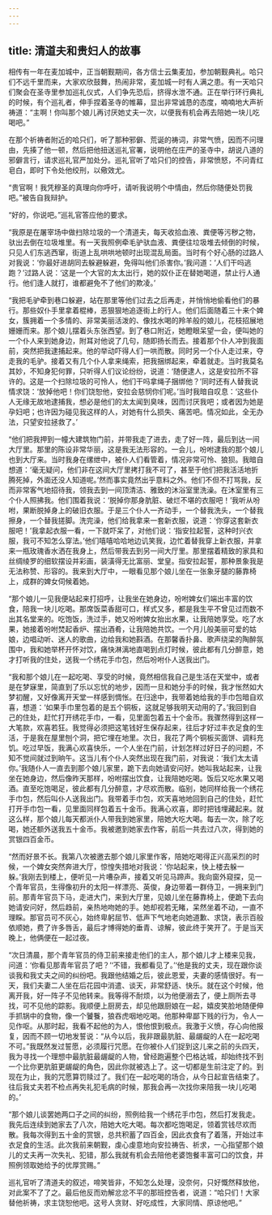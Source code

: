```yaml
---
---
---
```

title: 清道夫和贵妇人的故事
---




相传有一年在麦加城中，正当朝觐期间，各方信士云集麦加，参加朝觐典礼。哈只们不远千里而来，大家欢欣鼓舞，热闹非常，麦加城一时有人满之患。有一天哈只们聚会在圣寺里参加巡礼仪式，人们争先恐后，挤得水泄不通。正在举行环行典礼的时候，有个巡礼者，伸手捏着圣寺的帷幕，显出非常诚恳的态度，喃喃地大声祈祷道：“主啊！你叫那个娘儿再讨厌她丈夫一次，以便我有机会再去陪她一块儿吃喝吧。”

在那个祈祷者附近的哈只们，听了那种邪僻、荒诞的祷词，非常气愤，因而不问理由，先揍了他一顿，然后把他扭送巡礼官署，说明他在庄严的圣寺中，胡说八道的邪僻言行，请求巡礼官严加处分。巡礼官听了哈只们的控告，非常愤怒，不问青红皂白，即时下令处他绞刑，以儆效尤。

“贵官啊！我凭穆圣的真理向你呼吁，请听我说明个中情由，然后你随便处罚我吧。”被告自我辩护。

“好的，你说吧。”巡礼官答应他的要求。

“我原是在屠宰场中做扫除垃圾的一个清道夫，每天收拾血液、粪便等污秽之物，驮出去倒在垃圾堆里。有一天我照例牵毛驴驮血液、粪便往垃圾堆去倾倒的时候，只见人们东逃西窜，街道上乱哄哄地顿时出现混乱局面。当时有个好心肠的过路人对我说：‘你最好进胡同去躲避躲避，免得叫他们杀害你。’我问道：‘人们干吗逃跑？’过路人说：‘这是一个大官的太太出行，她的奴仆正在替她喝道，禁止行人通行。他们逢人就打，谁都避免不了他们的欺凌。’

“我把毛驴牵到巷口躲避，站在那里等他们过去之后再走，并悄悄地偷看他们的暴行。那些奴仆手里拿着棍棒，恶狠狠地追逐街上的行人。他们后面随着三十来个婢女，簇拥着一个多情的、非常美丽活泼的、像找水喝的羚羊般的娘儿，花枝招展地姗姗而来。那个娘儿摆着头东张西望。到了巷口附近，她瞪眼呆望一会，便叫她的一个仆人来到她身边，附耳对他说了几句，随即扬长而去。接着那个仆人冲到我面前，突然把我逮捕起来。他的举动吓得人们一哄而散。同时另一个仆人走过来，夺走我的毛驴。接着又有几个仆人拿来绳索，把我捆绑起来，牵着就走。当时我莫名其妙，不知身犯何罪，只听得人们议论纷纷，说道：‘随便逮人，这是安拉所不容许的。这是一个扫除垃圾的可怜人，他们干吗拿绳子捆绑他？’同时还有人替我说情求饶：‘放掉他吧！你们饶恕他，安拉会慈悯你们呢。’当时我暗自叹息：‘这些仆人无缘无故地逮捕我，想必是他们的太太闻到臭味，因而讨厌我吧；或者因为她是孕妇吧；也许因为碰见我这样的人，对她有什么损失、痛苦吧。情况如此，全无办法，只望安拉拯救了。’

“他们把我押到一幢大建筑物门前，并带我走了进去，走了好一阵，最后到达一间大厅里。那里的陈设非常华丽，这是我无法形容的。一会儿，吩咐逮我的那个娘儿也到大厅来。当时我身在缧绁中，被仆人们看管着，情况非常可怜、狼狈。我暗自想道：‘毫无疑问，他们非在这间大厅里拷打我不可了，甚至于他们把我活活地折腾死掉，外面还没人知道呢。’然而事实竟然出乎意料之外。他们不但不打骂我，反而非常客气地招待我，领我去到一间顶清洁、雅致的沐浴室里洗澡。在沐室里有三个仆人照拂我。他们围着我说：‘脱掉你那身肮脏、破烂不堪的衣服吧！’我听从吩咐，果断脱掉身上的破旧衣服。于是三个仆人一齐动手，一个替我洗头，一个替我擦身，一个替我搓脚。洗完澡，他们给我拿来一套新衣服，说道：‘你穿这套新衣服吧！’我拿起衣服一看，一下就吓呆了，对他们说：‘指安拉起誓，这种时兴衣服，我可不知怎么穿法。’他们嘻嘻哈哈地边讥笑我，边忙着替我穿上新衣服，并拿来一瓶玫瑰香水洒在我身上，然后带我去到另一间大厅里。那里摆着精致的家具和丝绸绫罗的细软摆设并彩画，装潢得无比富丽、堂皇。指安拉起誓，那种景象我是无法称赞、形容的。我来到大厅中，一眼看见那个娘儿坐在一张象牙腿的藤靠椅上，成群的婢女伺候着她。

“那个娘儿一见我便站起来打招呼，让我坐在她身边，吩咐婢女们端出丰富的饮食，陪我一块儿吃喝。那席饭菜香甜可口，样式又多，都是我生平不曾见过而数不出其名堂来的。吃饱饭，洗过手，她又吩咐婢女抬出水果，让我陪她享受。吃了水果，她接着吩咐焚起香炉、摆出酒肴，让我陪她共饮。一个月儿般美丽可爱的姑娘，边唱动听、迷人的歌曲，边给我和她斟酒。在那馨香扑鼻、歌声绕梁的陶醉氛围中，我和她举杯开怀对饮，痛快淋漓地直喝到点灯时候，彼此都有几分醉意，她才打听我的住处，送我一个绣花手巾包，然后吩咐仆人送我出门。

“我和那个娘儿在一起吃喝、享受的时候，竟然相信我自己是生活在天堂中，或者是在梦寐里，简直到了乐以忘忧的地步，因而一旦和她分手的时候，我才怅然如大梦初醒，又好像离开天堂一样感到惆怅。在归途中，我带着她给我的手巾包暗自欢喜，想道：‘如果手巾里包着的是五个铜板，这就足够我明天动用的了。’我回到自己的住处，赶忙打开绣花手巾，一看，见里面包着五十个金币。我骤然得到这样一大笔款，欢喜若狂。我觉得必须把这笔钱好生保存起来，往后才好过丰衣足食的生活，于是我在屋里刨个洞，把它埋在地里。次日，我花了两个铜板买面饼、调料充饥。吃过早饭，我满心欢喜快乐，一个人坐在门前，计划怎样过好日子的问题，不知不觉间就过到晌午。这当儿有个仆人突然出现在我门前，对我说：‘我们太太请你。’我随仆人一直去到那个娘儿家里，跪下去向她请安问好。她叫我站起来，让我坐在她身边，然后像昨天那样，吩咐摆出饮食，让我陪她吃喝。饭后又吃水果又喝酒。直至吃饱喝足，彼此都有几分醉意，才尽欢而散。临别，她同样给我一个绣花手巾包，然后叫仆人送我出门。我带着手巾包，欢天喜地地回到自己的住处，赶忙打开手巾包一看，见里面同样包着五十金币。我满心欢喜，即时把钱埋藏起来。就这么样，那个娘儿每天都派仆人带我到她家里，陪她大吃大喝。每去一次，除了吃喝，她还额外送我五十金币。我被邀到她家去作客，前后一共去过八次，得到她的赏银四百金币。

“然而好景不长。我第八次被邀去那个娘儿家里作客，陪她吃喝得正兴高采烈的时候，一个婢女突然奔进大厅，惊惶失措地对我说：‘你站起来，快上楼去躲一躲。’我刚去到楼上，便听见一片嘈杂声，接着又听见马蹄声。我向窗外窥探，见一个青年官员，生得像初升的太阳一样漂亮、英俊，身边带着一群侍卫，一拥来到门前。那青年官员下马，走进大门，来到大厅里，见娘儿坐在藤靠椅上，便跪下去向她请安问好，然后趋前，亲热地吻她的手。她却视若无睹，呆然坐着不动，一直不理睬。那官员可不灰心，始终卑躬屈节、低声下气地老向她道歉、求饶，表示百般依顺她，费了许多唇舌，最后才博得她的垂青、谅解，彼此终于笑开了。于是当天晚上，他俩便在一起过夜。

“次日清晨，那个青年官员的侍卫前来接走他们的主人，那个娘儿才上楼来见我，问道：‘你看见那青年官员了吧？’‘不错，我都看见了。’‘他是我的丈夫，现在跟你谈谈我和我丈夫之间的纠纷吧。我跟他结婚之后，彼此恩爱，夫妻的感情很好。有一天，我们夫妻二人坐在后花园中消遣、谈天，非常舒适、快乐。就在这个时候，他离开我，好一阵子不见他转来。我等得不耐烦，以为他便溺去了，便上厕所去寻找，可不见他的踪影。我顺便上厨房去，却见他跟厨娘在一起，嬉皮笑脸地随便伸手抓锅中的食物，像一个饕餮，狼吞虎咽地吃喝。他那种卑鄙下贱的行为，令人一见作呕。从那时起，我看不起他的为人，恨他恨到极点。我激于义愤，存心向他报复，因而不顾一切地发誓说：“从今以后，我非跟最肮脏、最龌龊的人在一起吃喝不可。”我既然发过誓愿，必须履行咒愿。在你被仆人们捉到这儿来之前的头四天，我为寻找一个理想中最肮脏最龌龊的人物，曾经跑遍整个巴格达城，却始终找不到一个比你更肮脏更龌龊的角色，因此你就被选上了。这一切都是生前注定了的。到现在为止，我的咒愿算罚赎过了。我们在一起吃喝的场合，从今日起宣告结束了。往后我丈夫若不检点再失礼犯毛病的时候，那我会再一次找你来陪我一块儿吃喝的。’

“那个娘儿谈罢她两口子之间的纠纷，照例给我一个绣花手巾包，然后打发我走。我先后连续到她家去了八次，陪她大吃大喝。每次都吃饱喝足，领着赏钱尽欢而散。我每次得到五十金的赏银，总共积蓄了四百金，因此衣食有了着落，开始过丰衣足食的生活。此次我前来朝觐，虔心虔意地向安拉祷告、祈求，一心指望那个娘儿的丈夫再一次失礼、犯错，那么我就有机会去陪他老婆饱餐丰富可口的饮食，并照例领取她给予的优厚赏赐。”

巡礼官听了清道夫的叙述，啼笑皆非，不知怎么处理，没奈何，只好慨然释放他，对此案不了了之。最后他反而劝解忿忿不平的那班控告者，说道：“哈只们！大家替他祈祷，求主饶恕他吧。这号人贪财、好吃成性，大家同情、原谅他吧。”